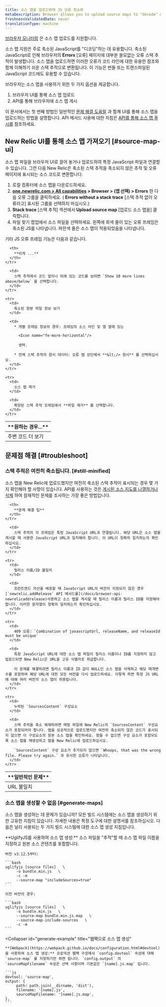 ```yaml
---
title: 소스 맵을 업로드하여 JS 오류 최소화
metaDescription: Browser allows you to upload source maps to "decode" minified JavaScript; this allows you to understand your error stack traces in the browser UI.
freshnessValidatedDate: never
translationType: machine
---
```


[브라우저 모니터링](/docs/browser/new-relic-browser/getting-started/introduction-new-relic-browser) 은 소스 맵 업로드를 지원합니다.

소스 맵 지원은 주로 축소된 JavaScript를 "디코딩"하는 데 유용합니다. 축소된 JavaScript로 인해 브라우저의 **Errors** \[오류] 페이지에 대부분 쓸모없는 오류 스택 추적이 발생합니다. 소스 맵을 업로드하면 이러한 오류가 코드 라인에 대한 유용한 참조와 함께 이해하기 쉬운 스택 추적으로 변환됩니다. 이 기능은 번들 또는 트랜스파일된 JavaScript 코드에도 유용할 수 있습니다.

브라우저는 소스 맵을 사용하기 위한 두 가지 옵션을 제공합니다.

1. 브라우저 UI를 통해 소스 맵 업로드
2. API를 통해 브라우저에 소스 맵 게시

이 문서에서는 첫 번째 방법인 일반적인 [문제 해결 도움말](#troubleshoot) 과 함께 UI를 통해 소스 맵을 업로드하는 방법을 설명합니다. API 메서드 사용에 대한 지침은 [API를 통해 소스 맵 푸시를](/docs/browser/new-relic-browser/browser-pro-features/upload-source-maps-api/) 참조하세요.

## New Relic UI를 통해 소스 맵 가져오기 [#source-map-ui]

소스 맵 파일을 브라우저 UI로 끌어 놓거나 업로드하여 특정 JavaScript 파일과 연결할 수 있습니다. 그런 다음 New Relic은 축소된 스택 추적을 축소되지 않은 추적 및 오류 페이지에 표시되는 소스 코드로 변환합니다.

1. 로컬 컴퓨터에 소스 맵을 다운로드하세요.
2. **[one.newrelic.com > All capabilities](https://one.newrelic.com/all-capabilities) > Browser > (앱 선택) > Errors** 한 다음 오류 그룹을 클릭하세요. ( **Errors without a stack trace** \[스택 추적 없이 오류라고] 표시된 그룹을 선택하지 마십시오.)
3. **Stack trace** \[스택 추적] 섹션에서 **Upload source map** \[업로드 소스 맵을] 클릭합니다.
4. 파일 찾기 팝업에서 소스 파일을 선택하세요. 왼쪽에 회색 줄이 있는 오류 프레임은 축소된 JS를 나타냅니다. 파란색 줄은 소스 맵이 적용되었음을 나타냅니다.

기타 JS 오류 프레임 기능은 다음과 같습니다.

<table>
  <thead>
    <tr>
      <th style={{ width: "200px" }}>
        **원하는 경우...**
      </th>

      <th>
        **이게 ...**
      </th>
    </tr>
  </thead>

  <tbody>
    <tr>
      <td>
        주변 코드 더 보기
      </td>

      <td>
        스택 추적에서 코드 앞이나 뒤에 있는 코드를 보려면 `Show 10 more lines above/below` 을 선택합니다.
      </td>
    </tr>

    <tr>
      <td>
        축소된 원본 파일 정보 보기
      </td>

      <td>
        * 개별 프레임 정보의 경우: 프레임의 소스 라인 및 열 옆에 있는

          <Icon name="fe-more-horizontal"/>

          생략.

        * 전체 스택 추적의 원시 데이터: 오류 탭 상단에서 **&lt;/> 원시** 를 선택하십시오.
      </td>
    </tr>

    <tr>
      <td>
        소스 맵 제거
      </td>

      <td>
        확장된 스택 추적 프레임에서 **파일 제거** 를 선택합니다.
      </td>
    </tr>
  </tbody>
</table>

## 문제점 해결 [#troubleshoot]

### 스택 추적은 여전히 축소됩니다. [#still-minified]

소스 맵을 New Relic에 업로드했지만 여전히 축소된 스택 추적이 표시되는 경우 몇 가지 확인해야 할 사항이 있습니다. API를 사용하는 것은 [게시된 소스 지도를 나열하거나 삭제](/docs/push-source-maps-api#publish) 하여 잠재적인 문제를 조사하는 가장 좋은 방법입니다.

<table>
  <thead>
    <tr>
      <th style={{ width: "200px" }}>
        **일반적인 문제**
      </th>

      <th>
        **문제 해결 팁**
      </th>
    </tr>
  </thead>

  <tbody>
    <tr>
      <td>
        URL 불일치
      </td>

      <td>
        스택 추적의 각 프레임은 특정 JavaScript URL과 연결됩니다. 해당 URL은 소스 맵을 게시할 때 사용한 JavaScript URL과 일치해야 합니다. 이 URL이 정확히 일치하는지 확인하십시오.
      </td>
    </tr>

    <tr>
      <td>
        릴리스 이름/ID 불일치
      </td>

      <td>
        프런트엔드 자산을 배포할 때 JavaScript URL의 버전이 지정되지 않은 경우 [`newrelic.addRelease` API 메서드를](/docs/browser-api-newrelicaddrelease)사용하고 소스 맵을 게시할 때 릴리스 이름과 릴리스 ID를 지정해야 합니다. 이러한 문자열이 정확히 일치하는지 확인하십시오.
      </td>
    </tr>

    <tr>
      <td>
        409 오류: `Combination of javascriptUrl, releaseName, and releaseId must be unique`
      </td>

      <td>
        특정 JavaScript URL에 대한 소스 맵 파일이 릴리스 이름이나 ID를 지정하지 않고 업로드되면 New Relic은 URL을 고유 식별자로 취급합니다.

        이 문제를 해결하려면 릴리스 이름과 ID 값이 NULL인 소스 맵을 삭제하고 해당 매개변수를 포함하여 해당 URL에 대한 모든 버전을 다시 업로드하세요. 이렇게 하면 특정 JS URL에 대해 여러 버전의 소스 맵이 허용됩니다.
      </td>
    </tr>

    <tr>
      <td>
        누락된 `SourcesContent` 구성요소
      </td>

      <td>
        스택 추적을 축소 해제하려면 매핑 파일에 New Relic의 `SourcesContent` 구성요소가 포함되어야 합니다. 맵을 성공적으로 업로드했지만 여전히 축소되지 않은 코드가 표시되지 않으면 이 구성요소의 원본 소스 맵을 확인하세요. 찾을 수 없으면 구성 요소가 포함되도록 소스 맵을 재생성하고 맵을 New Relic에 업로드하십시오.

        `SourcesContent` 구성 요소가 추가되지 않으면 `Whoops, that was the wrong file. Please try again.` 과 유사한 오류가 나타납니다.
      </td>
    </tr>
  </tbody>
</table>

### 소스 맵을 생성할 수 없음 [#generate-maps]

소스 맵을 생성하는 데 문제가 있습니까? 모든 빌드 시스템에는 소스 맵을 생성하기 위한 고유한 지침이 있습니다. 자세한 내용은 특정 도구에 대한 설명서를 참조하십시오. 다음은 널리 사용되는 두 가지 빌드 시스템에 대한 소스 맵 생성 지침입니다.

<CollapserGroup>
  <Collapser
    id="generate-example"
    title="UglifyJS로 소스 맵 생성"
  >
    **UglifyJS를 사용하여 소스 맵 생성:** 소스 파일을 "추적"할 때 소스 맵 파일 이름을 지정하고 원본 소스 콘텐츠를 포함합니다.

    버전 v3.12.5부터:

    ```bash
    uglifyjs [source files]   \ 
         -o bundle.min.js   \ 
         -c -m
         --source-map "includeSources=true"
    ```

    이전 버전의 경우:

    ```bash
    uglifyjs [source files]   \ 
         -o bundle.min.js   \ 
         --source-map bundle.min.js.map   \ 
         --source-map-include-sources   \ 
         -c -m
    ```
  </Collapser>

  <Collapser
    id="generate-example"
    title="웹팩으로 소스 맵 생성"
  >
    **[Webpack](https://webpack.github.io/docs/configuration.html#devtool) 을 사용하여 소스 맵 생성:** 프로덕션 웹팩 구성에서 `config.devtool` 속성에 대해 `source-map` 를 지정하기만 하면 됩니다. `config.output` 의 `sourceMapFilename` 속성은 선택 사항이며 기본값은 `[name].js.map` 입니다.

    ```js
    devtool: 'source-map', 
    output: { 
         path: path.join(__dirname, 'dist'), 
         filename: '[name].js', 
         sourceMapFilename: '[name].js.map', 
    },
    ```
  </Collapser>
</CollapserGroup>